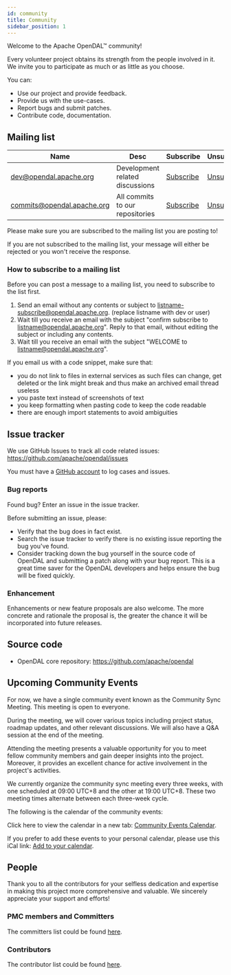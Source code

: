 ```yaml
---
id: community
title: Community
sidebar_position: 1
---
```


<head>
  <meta httpEquiv="Content-Security-Policy" content="frame-src https://calendar.google.com/"/>
</head>

Welcome to the Apache OpenDAL™ community!

Every volunteer project obtains its strength from the people involved in it. We invite you to participate as much or as little as you choose.

You can:

* Use our project and provide feedback.
* Provide us with the use-cases.
* Report bugs and submit patches.
* Contribute code, documentation.

## Mailing list

| Name                       | Desc                            | Subscribe                                                | Unsubscribe                                                  | Post                                   | Archive                                                                  |
|----------------------------|---------------------------------|----------------------------------------------------------|--------------------------------------------------------------|----------------------------------------|--------------------------------------------------------------------------|
| dev@opendal.apache.org     | Development related discussions | [Subscribe](mailto:dev-subscribe@opendal.apache.org)     | [Unsubscribe](mailto:dev-unsubscribe@opendal.apache.org)     | [Post](mailto:dev@opendal.apache.org)  | [Archive](https://lists.apache.org/list.html?dev@opendal.apache.org)     |
| commits@opendal.apache.org | All commits to our repositories | [Subscribe](mailto:commits-subscribe@opendal.apache.org) | [Unsubscribe](mailto:commits-unsubscribe@opendal.apache.org) | Read only list                         | [Archive](https://lists.apache.org/list.html?commits@opendal.apache.org) |


Please make sure you are subscribed to the mailing list you are posting to!

If you are not subscribed to the mailing list, your message will either be rejected or you won't receive the response.

### How to subscribe to a mailing list

Before you can post a message to a mailing list, you need to subscribe to the list first.

1. Send an email without any contents or subject to listname-subscribe@opendal.apache.org. (replace listname with dev or user)
2. Wait till you receive an email with the subject "confirm subscribe to listname@opendal.apache.org". Reply to that email, without editing the subject or including any contents.
3. Wait till you receive an email with the subject "WELCOME to listname@opendal.apache.org".

If you email us with a code snippet, make sure that:

* you do not link to files in external services as such files can change, get deleted or the link might break and thus make an archived email thread useless
* you paste text instead of screenshots of text
* you keep formatting when pasting code to keep the code readable
* there are enough import statements to avoid ambiguities

## Issue tracker

We use GitHub Issues to track all code related issues: https://github.com/apache/opendal/issues

You must have a [GitHub account](https://github.com/signup) to log cases and issues.

### Bug reports

Found bug? Enter an issue in the issue tracker.

Before submitting an issue, please:

* Verify that the bug does in fact exist.
* Search the issue tracker to verify there is no existing issue reporting the bug you've found.
* Consider tracking down the bug yourself in the source code of OpenDAL and submitting a patch along with your bug report. This is a great time saver for the OpenDAL developers and helps ensure the bug will be fixed quickly.

### Enhancement

Enhancements or new feature proposals are also welcome. The more concrete and rationale the proposal is, the greater the chance it will be incorporated into future releases.

## Source code

* OpenDAL core repository: https://github.com/apache/opendal

## Upcoming Community Events

For now, we have a single community event known as the Community Sync Meeting.
This meeting is open to everyone.

During the meeting, we will cover various topics including project status,
roadmap updates, and other relevant discussions.
We will also have a Q&A session at the end of the meeting.

Attending the meeting presents a valuable opportunity
for you to meet fellow community members and gain deeper insights into the project.
Moreover, it provides an excellent chance for active involvement in the project's activities.

We currently organize the community sync meeting every three weeks,
with one scheduled at 09:00 UTC+8 and the other at 19:00 UTC+8.
These two meeting times alternate between each three-week cycle.

The following is the calendar of the community events:

Click here to view the calendar in a new tab: [Community Events Calendar](https://calendar.google.com/calendar/embed?src=d32a8b1c08fc40d4230e3ce89145fd0e9a1ea4a374893a23ec7bd28ca646db45%40group.calendar.google.com&ctz=Asia%2FShanghai).

If you prefer to add these events to your personal calendar, please use this iCal link:
[Add to your calendar](https://calendar.google.com/calendar/ical/d32a8b1c08fc40d4230e3ce89145fd0e9a1ea4a374893a23ec7bd28ca646db45%40group.calendar.google.com/public/basic.ics).

## People

Thank you to all the contributors for your selfless dedication and expertise
in making this project more comprehensive and valuable.
We sincerely appreciate your support and efforts!

### PMC members and Committers

The committers list could be found [here](https://people.apache.org/phonebook.html?project=opendal).

### Contributors

The contributor list could be found [here](https://github.com/apache/opendal/graphs/contributors/).
